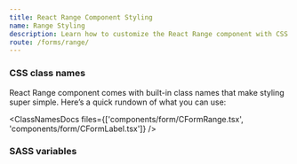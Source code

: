 ```yaml
---
title: React Range Component Styling
name: Range Styling
description: Learn how to customize the React Range component with CSS classes, variables, and SASS for flexible styling and seamless integration into your design.
route: /forms/range/
---
```


### CSS class names

React Range component comes with built-in class names that make styling super simple. Here’s a quick rundown of what you can use:

<ClassNamesDocs files={['components/form/CFormRange.tsx', 'components/form/CFormLabel.tsx']} />

### SASS variables

<ScssDocs file="_variables.scss" capture="form-range-variables" />
